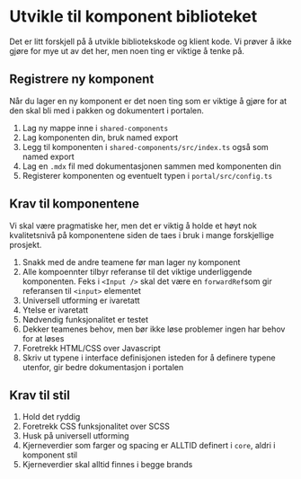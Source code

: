 # Utvikle til komponent biblioteket

Det er litt forskjell på å utvikle bibliotekskode og klient kode. Vi prøver å ikke gjøre for mye ut av det her, men noen ting er viktige å tenke på.

## Registrere ny komponent

Når du lager en ny komponent er det noen ting som er viktige å gjøre for at den skal bli med i pakken og dokumentert i portalen.

1. Lag ny mappe inne i `shared-components`
1. Lag komponenten din, bruk named export
1. Legg til komponenten i `shared-components/src/index.ts` også som named export
1. Lag en `.mdx` fil med dokumentasjonen sammen med komponenten din
1. Registerer komponenten og eventuelt typen i `portal/src/config.ts`

## Krav til komponentene

Vi skal være pragmatiske her, men det er viktig å holde et høyt nok kvalitetsnivå på komponentene siden de taes i bruk i mange forskjellige prosjekt.

1. Snakk med de andre teamene før man lager ny komponent
1. Alle kompoennter tilbyr referanse til det viktige underliggende komponenten. Feks  i `<Input />` skal det være en `forwardRef`som gir referansen til `<input>` elementet
1. Universell utforming er ivaretatt
1. Ytelse er ivaretatt
1. Nødvendig funksjonalitet er testet
1. Dekker teamenes behov, men bør ikke løse problemer ingen har behov for at løses
1. Foretrekk HTML/CSS over Javascript
1. Skriv ut typene i interface definisjonen isteden for å definere typene utenfor, gir bedre dokumentasjon i portalen

## Krav til stil

1. Hold det ryddig
1. Foretrekk CSS funksjonalitet over SCSS
1. Husk på universell utforming
1. Kjerneverdier som farger og spacing er ALLTID definert i `core`, aldri i komponent stil
1. Kjerneverdier skal alltid finnes i begge brands